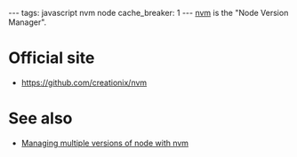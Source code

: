 ---
tags: javascript nvm node
cache_breaker: 1
---
[[nvm]] is the "Node Version Manager".

= Official site =

* https://github.com/creationix/nvm

= See also =

* [[Managing multiple versions of node with nvm]]
